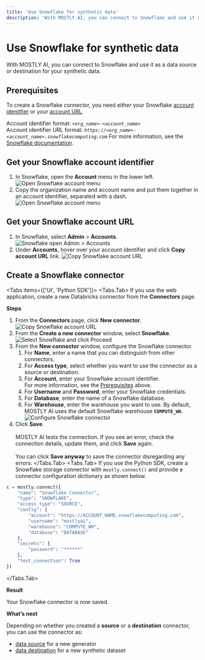 ```yaml
---
title: 'Use Snowflake for synthetic data'
description: 'With MOSTLY AI, you can connect to Snowflake and use it as a data source or destination for your synthetic data.'
---
```



# Use Snowflake for synthetic data

With MOSTLY AI, you can connect to Snowflake and use it as a data source or destination for your synthetic data.

## Prerequisites

To create a Snowflake connector, you need either your Snowflake [account identifier](#get-your-snowflake-account-identifier) or your [account URL](#get-your-snowflake-account-url).

Account identifier format: *`<org_name>-<account_name>`*<br />
Account identifier URL format:
    *`https://<org_name>-<account_name>.snowflakecomputing.com`*
    <Callout type="info">
        For more information, see the [Snowflake documentation](https://docs.snowflake.com/en/user-guide/admin-account-identifier).
    </Callout>


## Get your Snowflake account identifier

1. In Snowflake, open the **Account** menu in the lower left.
    <Image
        src="/docs/docimages/connectors/snowflake/prerequisite-snowflake-open-account-menu.webp"
        alt="Open Snowflake account menu"
        width={200}
        height={500}
    />
2. Copy the organization name and account name and put them together in an account identifier, separated with a dash.
    <Image
        src="/docs/docimages/connectors/snowflake/prerequisite-snowflake-account-identifier.webp"
        alt="Open Snowflake account menu"
        width={275}
        height={500}
    />

## Get your Snowflake account URL

1. In Snowflake, select **Admin** > **Accounts**.
    <Image
        src="/docs/docimages/connectors/snowflake/prerequisite-snowflake-admin-accounts.webp"
        alt="Snowflake open Admin > Accounts"
        width={250}
        height={500}
    />
2. Under **Accounts**, hover over your account identifier and click **Copy account URL** link.
    <Image
        src="/docs/docimages/connectors/snowflake/prerequisite-copy-snowflake-account-url.webp"
        alt="Copy Snowflake account URL"
        width={450}
        height={500}
    />

## Create a Snowflake connector

<Tabs items={['UI', 'Python SDK']}>
<Tabs.Tab>
If you use the web application, create a new Databricks connector from the **Connectors** page.

**Steps**

1. From the **Connectors** page, click **New connector**.
    <Image
        src="/docs/docimages/connectors/create-connector-01-click.webp"
        alt="Copy Snowflake account URL"
        width={800}
        height={500}
    />
2. From the **Create a new connector** window, select **Snowflake**.
    <Image
        src="/docs/docimages/connectors/snowflake/create-connector-02-select-snowflake.webp"
        alt="Select Snowflake and click Proceed"
        width={800}
        height={500}
    />
4. From the **New connector** window, configure the Snowflake connector.
    1. For **Name**, enter a name that you can distinguish from other connectors.
    2. For **Access type**, select whether you want to use the connector as a source or destination.
    3. For **Account**, enter your Snowflake account identifier.<br />
        For more information, see the [Prerequisites](#prerequisites) above.
    4. For **Username** and **Password**, enter your Snowflake credentials.
    5. For **Database**, enter the name of a Snowflake database.
    6. For **Warehouse**, enter the warehouse you want to use.
        <Callout type="info">
            By default, MOSTLY AI uses the default Snowflake warehouse **`COMPUTE_WH`**.
        </Callout>
        <Image
            src="/docs/docimages/connectors/snowflake/create-connector-03-configure.webp"
            alt="Configure Snowflake connector"
            width={600}
            height={500}
        />
5. Click **Save**.<br /><br />
    MOSTLY AI tests the connection. If you see an error, check the connection details, update them, and click **Save** again.<br /><br />
    You can click **Save anyway** to save the connector disregarding any errors.
</Tabs.Tab>
<Tabs.Tab>
If you use the Python SDK, create a Snowflake storage connector with `mostly.connect()` and provide a connector configuration dictionary as shown below.

```python copy filename="python" {3,6,8,9}
c = mostly.connect({
    "name": "Snowflake Connector",
    "type": "SNOWFLAKE",
    "access_type": "SOURCE",
    "config": {
        "account": "https://ACCOUNT_NAME.snowflakecomputing.com",
        "username": "mostlyai",
        "warehouse": "COMPUTE_WH",
        "database": "DATABASE"
    },
    "secrets": {
        "password": "******"
    },
    "test_connection": True
})
```
</Tabs.Tab>
</Tabs>

**Result**

Your Snowflake connector is now saved.

**What’s next**

Depending on whether you created a **source** or a **destination** connector, you can use the connector as:

* [data source](../use/data-source) for a new generator
* [data destination](../use/data-destination) for a new synthetic dataset